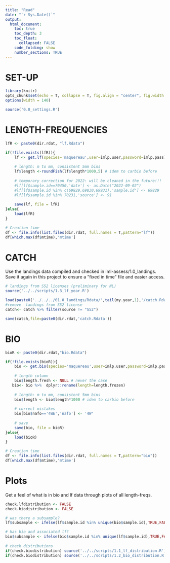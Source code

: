 ```yaml
---
title: "Read"
date: "`r Sys.Date()`"
output:
  html_document:
    toc: true
    toc_depth: 3
    toc_float:
      collapsed: FALSE
    code_folding: show
    number_sections: TRUE
---
```


# SET-UP

```r
library(knitr)
opts_chunk$set(echo = T, collapse = T, fig.align = "center", fig.width = 9, fig.height = 6)
options(width = 140)
```    

```r
source('0.0_settings.R')
```

# LENGTH-FREQUENCIES
```r
lfR <- paste0(dir.rdat, "lf.Rdata")

if(!file.exists(lfR)){
    lf <- get.lf(species='maquereau',user=imlp.user,password=imlp.pass)
    
    # length: m to mm, consistent 5mm bins
    lf$length <-roundFish(lf$length*1000,5) # idem to carbio before
    
    # temporary correction for 2022: will be cleaned in the future!!!
    #lf[lf$sample.id==70450,'date'] <- as.Date("2022-09-02")
    #lf[lf$sample.id %in% c(69829,69830,69931),'sample.id'] <- 69829
    #lf[lf$sample.id %in% 70231,'source'] <- 91
    
    save(lf, file = lfR)
}else{
    load(lfR)
}

# Creation time
df <- file.info(list.files(dir.rdat, full.names = T,pattern="lf"))
df[which.max(df$mtime),'mtime']
```

# CATCH
Use the landings data compiled and checked in iml-assess/1.0_landings.
Save it again in this project to ensure a "fixed in time" file and easier access.

```r
# landings from S52 licenses (preliminary for NL)
source('../../scripts/1.3_lf_year.R')

load(paste0('../../../01.0_landings/Rdata/',tail(my.year,1),'/catch.Rdata'))
#remove  landings from S52 license
catch<- catch %>% filter(source != "S52")

save(catch,file=paste0(dir.rdat,'catch.Rdata'))
```

# BIO
```r
bioR <- paste0(dir.rdat,"bio.Rdata")

if(!file.exists(bioR)){
    bio <- get.bio(species='maquereau',user=imlp.user,password=imlp.pass)
    
    # length column
    bio$length.fresh <- NULL # never the case
   bio<- bio %>%  dplyr::rename(length=length.frozen)
    
    # length: m to mm, consistent 5mm bins
    bio$length <- bio$length*1000 # idem to carbio before
    
    # correct mistakes
    bio[bio$nafo=='4WE','nafo'] <- '4W'
    
    # save
    save(bio, file = bioR)
}else{
    load(bioR)
}

# Creation time
df <- file.info(list.files(dir.rdat, full.names = T,pattern="bio"))
df[which.max(df$mtime),'mtime']
```


# Plots
Get a feel of what is in bio and lf data through plots of all length-freqs.
```r
check.lfdistribution <- FALSE
check.biodistribution <- FALSE

# was there a subsample?
lf$subsample <- ifelse(lf$sample.id %in% unique(bio$sample.id),TRUE,FALSE)

# has bio and associated lf?
bio$subsample <- ifelse(bio$sample.id %in% unique(lf$sample.id),TRUE,FALSE)
   
# check distributions
if(check.biodistribution) source('../../scripts/1.1_lf_distribution.R')
if(check.biodistribution) source('../../scripts/1.2_bio_distribution.R')
```




